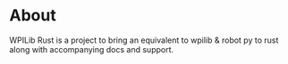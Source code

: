 # About

WPILib Rust is a project to bring an equivalent to wpilib & robot py to rust along with accompanying docs and support.
